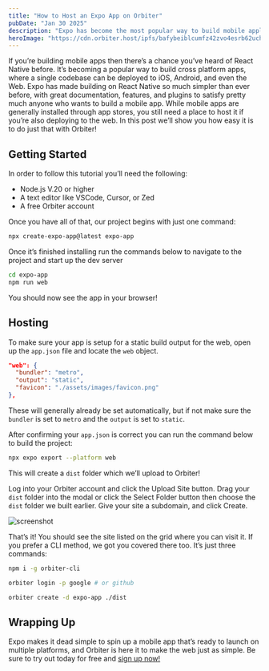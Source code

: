 ```yaml
---
title: "How to Host an Expo App on Orbiter"
pubDate: "Jan 30 2025"
description: "Expo has become the most popular way to build mobile applications using React Native. Learn how you can host web builds on Orbiter!"
heroImage: "https://cdn.orbiter.host/ipfs/bafybeiblcumfz42zvo4esrb62uchqh4a5otmb7o2ca4wagfuk3cbsqhpj4"
---
```


If you’re building mobile apps then there’s a chance you’ve heard of React Native before. It’s becoming a popular way to build cross platform apps, where a single codebase can be deployed to iOS, Android, and even the Web. Expo has made building on React Native so much simpler than ever before, with great documentation, features, and plugins to satisfy pretty much anyone who wants to build a mobile app. While mobile apps are generally installed through app stores, you still need a place to host it if you’re also deploying to the web. In this post we’ll show you how easy it is to do just that with Orbiter!

## Getting Started

In order to follow this tutorial you’ll need the following:

- Node.js V.20 or higher
- A text editor like VSCode, Cursor, or Zed
- A free Orbiter account

Once you have all of that, our project begins with just one command:

```bash
npx create-expo-app@latest expo-app
```

Once it’s finished installing run the commands below to navigate to the project and start up the dev server

```bash
cd expo-app
npm run web
```

You should now see the app in your browser!

## Hosting

To make sure your app is setup for a static build output for the web, open up the `app.json` file and locate the `web` object.

```json
"web": {
  "bundler": "metro",
  "output": "static",
  "favicon": "./assets/images/favicon.png"
},
```

These will generally already be set automatically, but if not make sure the `bundler` is set to `metro` and the `output` is set to `static`.

After confirming your `app.json` is correct you can run the command below to build the project:

```bash
npx expo export --platform web
```

This will create a `dist` folder which we’ll upload to Orbiter!

Log into your Orbiter account and click the Upload Site button. Drag your `dist` folder into the modal or click the Select Folder button then choose the `dist` folder we built earlier. Give your site a subdomain, and click Create.

![screenshot](https://cdn.orbiter.host/ipfs/bafkreiaybqrmp7qs3dbclbrhepxdritwt7poprgpinokoxhhzaindazpxy)

That’s it! You should see the site listed on the grid where you can visit it. If you prefer a CLI method, we got you covered there too. It’s just three commands:

```bash
npm i -g orbiter-cli

orbiter login -p google # or github

orbiter create -d expo-app ./dist
```

## Wrapping Up

Expo makes it dead simple to spin up a mobile app that’s ready to launch on multiple platforms, and Orbiter is here it to make the web just as simple. Be sure to try out today for free and [sign up now!](https://app.orbiter.host)
